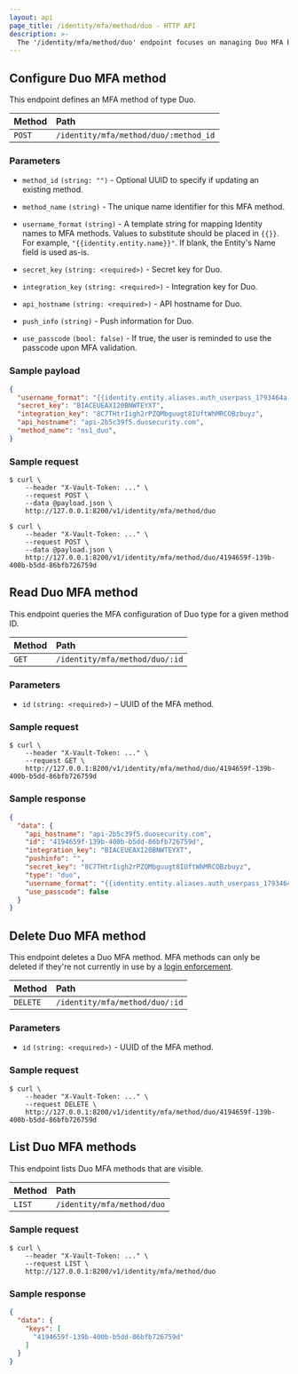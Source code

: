 ```yaml
---
layout: api
page_title: /identity/mfa/method/duo - HTTP API
description: >-
  The '/identity/mfa/method/duo' endpoint focuses on managing Duo MFA behaviors in OpenBao.
---
```


## Configure Duo MFA method

This endpoint defines an MFA method of type Duo.

| Method | Path                           |
| :----- | :----------------------------- |
| `POST` | `/identity/mfa/method/duo/:method_id` |

### Parameters

- `method_id` `(string: "")` - Optional UUID to specify if updating an existing method.

- `method_name` `(string)` - The unique name identifier for this MFA method.

- `username_format` `(string)` - A template string for mapping Identity names to MFA methods. Values to substitute should be placed in `{{}}`. For example, `"{{identity.entity.name}}"`. If blank, the Entity's Name field is used as-is.

- `secret_key` `(string: <required>)` - Secret key for Duo.

- `integration_key` `(string: <required>)` - Integration key for Duo.

- `api_hostname` `(string: <required>)` - API hostname for Duo.

- `push_info` `(string)` - Push information for Duo.

- `use_passcode` `(bool: false)` - If true, the user is reminded to use the passcode upon MFA validation.

### Sample payload

```json
{
  "username_format": "{{identity.entity.aliases.auth_userpass_1793464a.name}}",
  "secret_key": "BIACEUEAXI20BNWTEYXT",
  "integration_key": "8C7THtrIigh2rPZQMbguugt8IUftWhMRCOBzbuyz",
  "api_hostname": "api-2b5c39f5.duosecurity.com",
  "method_name": "ns1_duo",
}
```

### Sample request

```shell-session
$ curl \
    --header "X-Vault-Token: ..." \
    --request POST \
    --data @payload.json \
    http://127.0.0.1:8200/v1/identity/mfa/method/duo
```

```shell-session
$ curl \
    --header "X-Vault-Token: ..." \
    --request POST \
    --data @payload.json \
    http://127.0.0.1:8200/v1/identity/mfa/method/duo/4194659f-139b-400b-b5dd-86bfb726759d
```

## Read Duo MFA method

This endpoint queries the MFA configuration of Duo type for a given method
ID.

| Method | Path                           |
| :----- | :----------------------------- |
| `GET`  | `/identity/mfa/method/duo/:id` |

### Parameters

- `id` `(string: <required>)` – UUID of the MFA method.

### Sample request

```shell-session
$ curl \
    --header "X-Vault-Token: ..." \
    --request GET \
    http://127.0.0.1:8200/v1/identity/mfa/method/duo/4194659f-139b-400b-b5dd-86bfb726759d
```

### Sample response

```json
{
  "data": {
    "api_hostname": "api-2b5c39f5.duosecurity.com",
    "id": "4194659f-139b-400b-b5dd-86bfb726759d",
    "integration_key": "BIACEUEAXI20BNWTEYXT",
    "pushinfo": "",
    "secret_key": "8C7THtrIigh2rPZQMbguugt8IUftWhMRCOBzbuyz",
    "type": "duo",
    "username_format": "{{identity.entity.aliases.auth_userpass_1793464a.name}}",
    "use_passcode": false
  }
}
```

## Delete Duo MFA method

This endpoint deletes a Duo MFA method. MFA methods can only be deleted if they're not currently in use
by a [login enforcement](/api-docs/secret/identity/mfa/login-enforcement).

| Method   | Path                           |
| :------- | :----------------------------- |
| `DELETE` | `/identity/mfa/method/duo/:id` |

### Parameters

- `id` `(string: <required>)` - UUID of the MFA method.

### Sample request

```shell-session
$ curl \
    --header "X-Vault-Token: ..." \
    --request DELETE \
    http://127.0.0.1:8200/v1/identity/mfa/method/duo/4194659f-139b-400b-b5dd-86bfb726759d
```

## List Duo MFA methods

This endpoint lists Duo MFA methods that are visible.

| Method | Path                       |
| :----- | :------------------------- |
| `LIST` | `/identity/mfa/method/duo` |

### Sample request

```shell-session
$ curl \
    --header "X-Vault-Token: ..." \
    --request LIST \
    http://127.0.0.1:8200/v1/identity/mfa/method/duo
```

### Sample response

```json
{
  "data": {
    "keys": [
      "4194659f-139b-400b-b5dd-86bfb726759d"
    ]
  }
}
```
